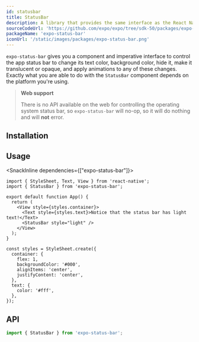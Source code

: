 ```yaml
---
id: statusbar
title: StatusBar
description: A library that provides the same interface as the React Native StatusBar API, but with slightly different defaults to work great in Expo environments.
sourceCodeUrl: 'https://github.com/expo/expo/tree/sdk-50/packages/expo-status-bar'
packageName: 'expo-status-bar'
iconUrl: '/static/images/packages/expo-status-bar.png'
---
```



`expo-status-bar` gives you a component and imperative interface to control the app status bar to change its text color, background color, hide it, make it translucent or opaque, and apply animations to any of these changes. Exactly what you are able to do with the `StatusBar` component depends on the platform you're using.

<PlatformsSection android emulator ios simulator web />

> **Web support**
>
> There is no API available on the web for controlling the operating system status bar, so `expo-status-bar` will no-op, so it will do nothing and will **not** error.

## Installation

<APIInstallSection />

## Usage

<SnackInline dependencies={["expo-status-bar"]}>

```tsx collapseHeight=310
import { StyleSheet, Text, View } from 'react-native';
import { StatusBar } from 'expo-status-bar';

export default function App() {
  return (
    <View style={styles.container}>
      <Text style={styles.text}>Notice that the status bar has light text!</Text>
      <StatusBar style="light" />
    </View>
  );
}

const styles = StyleSheet.create({
  container: {
    flex: 1,
    backgroundColor: '#000',
    alignItems: 'center',
    justifyContent: 'center',
  },
  text: {
    color: '#fff',
  },
});
```

</SnackInline>

## API

```js
import { StatusBar } from 'expo-status-bar';
```

<APISection packageName="expo-status-bar" apiName="StatusBar" />
